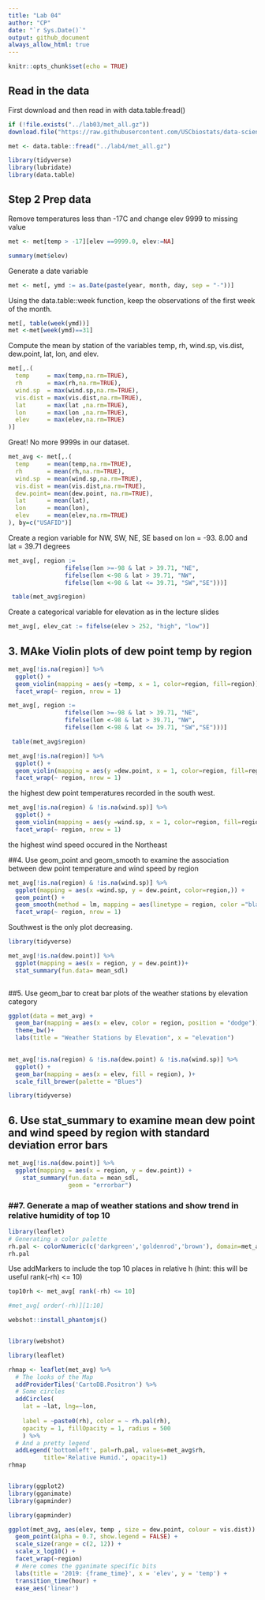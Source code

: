 ```yaml
---
title: "Lab 04"
author: "CP"
date: "`r Sys.Date()`"
output: github_document
always_allow_html: true
---
```


```r
knitr::opts_chunk$set(echo = TRUE)
```
## Read in the data
First download and then read in with data.table:fread()

```r
if (!file.exists("../lab03/met_all.gz"))
download.file("https://raw.githubusercontent.com/USCbiostats/data-science-data/master/02_met/met_all.gz", "met_all.gz", method="libcurl", timeout = 60)


```
```r
met <- data.table::fread("../lab4/met_all.gz")
```
```r
library(tidyverse)
library(lubridate)
library(data.table)

```

## Step 2 Prep data 

Remove temperatures less than -17C and change elev 9999 to missing value 
```r
met <- met[temp > -17][elev ==9999.0, elev:=NA]
```
```r
summary(met$elev)
```
Generate a date variable 

```r
met <- met[, ymd := as.Date(paste(year, month, day, sep = "-"))]
```
Using the data.table::week function, keep the observations of the first week of the month.

```r
met[, table(week(ymd))]
met <-met[week(ymd)==31]
```
Compute the mean by station of the variables temp, rh, wind.sp, vis.dist, dew.point, lat, lon, and elev.

```r
met[,.(
  temp     = max(temp,na.rm=TRUE),
  rh       = max(rh,na.rm=TRUE),
  wind.sp  = max(wind.sp,na.rm=TRUE),
  vis.dist = max(vis.dist,na.rm=TRUE),
  lat      = max(lat ,na.rm=TRUE),
  lon      = max(lon ,na.rm=TRUE), 
  elev     = max(elev,na.rm=TRUE)
)]
```
Great! No more 9999s in our dataset. 


```r
met_avg <- met[,.(
  temp     = mean(temp,na.rm=TRUE),
  rh       = mean(rh,na.rm=TRUE),
  wind.sp  = mean(wind.sp,na.rm=TRUE),
  vis.dist = mean(vis.dist,na.rm=TRUE),
  dew.point= mean(dew.point, na.rm=TRUE),
  lat      = mean(lat),
  lon      = mean(lon), 
  elev     = mean(elev,na.rm=TRUE)
), by=c("USAFID")]
```
Create a region variable for NW, SW, NE, SE based on lon = -93. 8.00 and lat = 39.71 degrees
```r
met_avg[, region := 
                fifelse(lon >=-98 & lat > 39.71, "NE",
                fifelse(lon <-98 & lat > 39.71, "NW",
                fifelse(lon <-98 & lat <= 39.71, "SW","SE")))]

 table(met_avg$region)                     
```

Create a categorical variable for elevation as in the lecture slides

```r
met_avg[, elev_cat := fifelse(elev > 252, "high", "low")]

```
## 3. MAke Violin plots of dew point temp by region 

```r
met_avg[!is.na(region)] %>% 
  ggplot() + 
  geom_violin(mapping = aes(y =temp, x = 1, color=region, fill=region)) + 
  facet_wrap(~ region, nrow = 1)
```
```r
met_avg[, region := 
                fifelse(lon >=-98 & lat > 39.71, "NE",
                fifelse(lon <-98 & lat > 39.71, "NW",
                fifelse(lon <-98 & lat <= 39.71, "SW","SE")))]

 table(met_avg$region)
```
```r

met_avg[!is.na(region)] %>% 
  ggplot() + 
  geom_violin(mapping = aes(y =dew.point, x = 1, color=region, fill=region)) + 
  facet_wrap(~ region, nrow = 1)
```
the highest dew point temperatures recorded in the south west. 
```r

met_avg[!is.na(region) & !is.na(wind.sp)] %>% 
  ggplot() + 
  geom_violin(mapping = aes(y =wind.sp, x = 1, color=region, fill=region)) + 
  facet_wrap(~ region, nrow = 1)
```
the highest wind speed occured in the Northeast 

##4. Use geom_point and geom_smooth to examine the association between dew point temperature and wind speed by region

```r
met_avg[!is.na(region) & !is.na(wind.sp)] %>% 
  ggplot(mapping = aes(x =wind.sp, y = dew.point, color=region,)) + 
  geom_point() + 
  geom_smooth(method = lm, mapping = aes(linetype = region, color ="black"))+
  facet_wrap(~ region, nrow = 1)

```
Southwest is the only plot decreasing. 

```r
library(tidyverse)

```
```r

met_avg[!is.na(dew.point)] %>%
  ggplot(mapping = aes(x = region, y = dew.point))+
  stat_summary(fun.data= mean_sdl)
  
```



##5. Use geom_bar to creat bar plots of the weather stations by elevation category 


```r
ggplot(data = met_avg) + 
  geom_bar(mapping = aes(x = elev, color = region, position = "dodge"))+
  theme_bw()+
  labs(title = "Weather Stations by Elevation", x = "elevation")
  
```  

```r
met_avg[!is.na(region) & !is.na(dew.point) & !is.na(wind.sp)] %>% 
  ggplot() + 
  geom_bar(mapping = aes(x = elev, fill = region), )+
  scale_fill_brewer(palette = "Blues")
```
```r
library(tidyverse)
```

## 6. Use stat_summary to examine mean dew point and wind speed by region with standard deviation error bars

```r
met_avg[!is.na(dew.point)] %>%
  ggplot(mapping = aes(x = region, y = dew.point)) + 
    stat_summary(fun.data = mean_sdl, 
                 geom = "errorbar")
```
### ##7. Generate a map of weather stations and show trend in relative humidity of top 10

```r
library(leaflet)
# Generating a color palette
rh.pal <- colorNumeric(c('darkgreen','goldenrod','brown'), domain=met_avg$rh)
rh.pal

```
Use addMarkers to include the top 10 places in relative h (hint: this
will be useful rank(-rh) \<= 10)

```r
top10rh <- met_avg[ rank(-rh) <= 10]
```

```r
#met_avg[ order(-rh)][1:10]
```
```r


webshot::install_phantomjs()


library(webshot)
```
```r
library(leaflet)

```


```r
rhmap <- leaflet(met_avg) %>% 
  # The looks of the Map
  addProviderTiles('CartoDB.Positron') %>% 
  # Some circles
  addCircles(
    lat = ~lat, lng=~lon,
                                                  
    label = ~paste0(rh), color = ~ rh.pal(rh),
    opacity = 1, fillOpacity = 1, radius = 500
    ) %>%
  # And a pretty legend
  addLegend('bottomleft', pal=rh.pal, values=met_avg$rh,
          title='Relative Humid.', opacity=1)
rhmap
```

```r

```
```r
library(ggplot2)
library(gganimate)
library(gapminder)

```



```r
library(gapminder)

ggplot(met_avg, aes(elev, temp , size = dew.point, colour = vis.dist)) +
  geom_point(alpha = 0.7, show.legend = FALSE) +
  scale_size(range = c(2, 12)) +
  scale_x_log10() +
  facet_wrap(~region) 
  # Here comes the gganimate specific bits
  labs(title = '2019: {frame_time}', x = 'elev', y = 'temp') +
  transition_time(hour) +
  ease_aes('linear')
```
